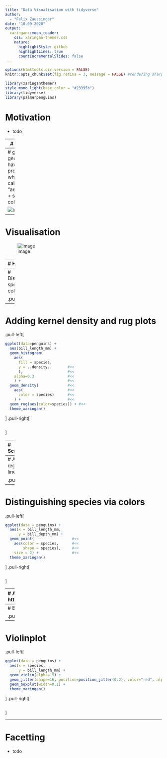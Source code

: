 ```yaml
---
title: "Data Visualisation with tidyverse"
author: 
  - "Felix Zaussinger"
date: "10.09.2020"
output:
  xaringan::moon_reader:
    css: xaringan-themer.css
    nature:
      highlightStyle: github
      highlightLines: true
      countIncrementalSlides: false
---
```


```r
options(htmltools.dir.version = FALSE)
knitr::opts_chunk$set(fig.retina = 3, message = FALSE) #rendering sharp plots / not showing messages
```

```r
library(xaringanthemer)
style_mono_light(base_color = "#23395b")
library(tidyverse)
library(palmerpenguins)
```


# Motivation
- todo

---
# ggplot2

- "The grammar of graphics": 3 components make a graph
  + dataset
  + coordinate system
  + geometries ("geoms"): visual marks representing data points


![image](figures/ggplot_logic_1.png)

---
# ggplot2
- geom's have properties which are called "aesthetics"
  + size
  + color
  + x, y


![image](figures/ggplot_logic_2.png)

---
# Visualisation

![image](figures/culmen_depth.png)


---
# Histogram

.pull-left[
```r

ggplot(data=penguins) +
  aes(bill_length_mm) +
  geom_histogram() + 
  theme_xaringan()
```
]
.pull-right[
```r
```
]

---
# Distinguishing species via colors

.pull-left[
```r

ggplot(data=penguins) +
  aes(bill_length_mm) +
  geom_histogram(        #<<
    aes(fill = species)  #<<
    ) +                  #<<
  theme_xaringan()
```
]
.pull-right[
```r
```
]

---
# Adding kernel density and rug plots

.pull-left[
```r

ggplot(data=penguins) +
  aes(bill_length_mm) +
  geom_histogram(
    aes(
      fill = species,
      y = ..density..       #<<
      ),                    #<<
    alpha=0.3               #<<
    ) +                     #<<
  geom_density(             #<<
    aes(                    #<<
      color = species)      #<<
    ) +                     #<<
  geom_rug(aes(color=species)) + #<<
  theme_xaringan()
```
]
.pull-right[
```r
```
]

---
# Scatterplot

.pull-left[
```r
ggplot(data = penguins) +
  aes(x = bill_length_mm, 
      y = bill_depth_mm) +
  geom_point(size = 2) +
  theme_xaringan()
```
]
.pull-right[
```r
```
]

---
# Add regression lines

.pull-left[
```r
ggplot(data = penguins) +
  aes(x = bill_length_mm, 
      y = bill_depth_mm) +
  geom_point(size = 2) +
  geom_smooth(method="lm", 
              color="blue") + 
  geom_smooth(method="loess", 
              color="orange") + 
  theme_xaringan()
```
]
.pull-right[
```r
```
]

---
# Distinguishing species via colors

.pull-left[
```r
ggplot(data = penguins) +
  aes(x = bill_length_mm, 
      y = bill_depth_mm) +
  geom_point(                 #<<
    aes(color = species,      #<<
        shape = species),     #<<
    size = 2) +               #<<
  theme_xaringan()
```
]
.pull-right[
```r
```
]

---
# Add regression lines
- Simpson's paradox: https://en.wikipedia.org/wiki/Simpson%27s_paradox

.pull-left[
```r
ggplot(data = penguins) +
  aes(x = bill_length_mm, 
      y = bill_depth_mm) +
  geom_point(
    aes(color = species, 
        shape = species),
    size = 2
    ) + 
  geom_smooth(           #<<
    method = "lm",       #<<
    se = TRUE,           #<<
    aes(color = species) #<<
    ) +                  #<<
  theme_xaringan()
```
]
.pull-right[
```r
```
]

---
# Boxplot

.pull-left[
```r
ggplot(data = penguins) +
  aes(x = species, 
      y = bill_length_mm) +
  geom_boxplot() + 
  theme_xaringan()
```
]
.pull-right[
```r
```
]

---
# Violinplot

.pull-left[
```r
ggplot(data = penguins) +
  aes(x = species, 
      y = bill_length_mm) +
  geom_violin(alpha=.5) + 
  geom_jitter(shape=16, position=position_jitter(0.2), color="red", alpha=0.5) + 
  geom_boxplot(width=0.1) +
  theme_xaringan()
```
]
.pull-right[
```r
```
]

---
# Facetting

- todo
